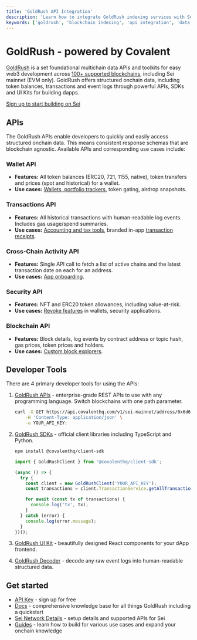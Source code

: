 ```yaml
---
title: 'GoldRush API Integration'
description: 'Learn how to integrate GoldRush indexing services with Sei network for blockchain data analysis and application development.'
keywords: ['goldrush', 'blockchain indexing', 'api integration', 'data analysis']
---
```




# GoldRush - powered by Covalent

[GoldRush](https://goldrush.dev/?utm_source=sei&utm_medium=partner-docs) is a
set foundational multichain data APIs and toolkits for easy web3 development
across [100+ supported blockchains](https://goldrush.dev/docs/networks/?utm_source=sei&utm_medium=partner-docs),
including Sei mainnet (EVM only). GoldRush offers structured onchain data,
including token balances, transactions and event logs through powerful APIs,
SDKs and UI Kits for building dapps.

<Callout type="info">[Sign up to start building on Sei](https://goldrush.dev/platform/?utm_source=sei&utm_medium=partner-docs)</Callout>

## APIs

The GoldRush APIs enable developers to quickly and easily access structured
onchain data. This means consistent response schemas that are blockchain
agnostic. Available APIs and corresponding use cases include:

### Wallet API

- **Features:** All token balances (ERC20, 721, 1155, native), token transfers
  and prices (spot and historical) for a wallet.
- **Use cases:**
  [Wallets, portfolio trackers](https://goldrush-wallet-portfolio-ui.vercel.app/?utm_source=sei&utm_medium=partner-docs),
  token gating, airdrop snapshots.

### Transactions API

- **Features:** All historical transactions with human-readable log events.
  Includes gas usage/spend summaries.
- **Use cases:** [Accounting and tax tools](https://bit.ly/crypto-tax-tool),
  branded in-app
  [transaction receipts](https://goldrush-dfk-tx-receipt-ui.vercel.app/tx/defi-kingdoms-mainnet/0x4e5c0af28b2cea27d06677fae1f573572e0ff863c43ae42d2959ca67b90c4390/?utm_source=sei&utm_medium=partner-docs).

### Cross-Chain Activity API

- **Features:** Single API call to fetch a list of active chains and the latest
  transaction date on each for an address.
- **Use cases:**
  [App onboarding](https://goldrush-wallet-portfolio-ui.vercel.app/activity/0x6d68A318D0632f7B9Ce9d6757Dea0e9dE19D7CCA/?utm_source=sei&utm_medium=partner-docs).

### Security API

- **Features:** NFT and ERC20 token allowances, including value-at-risk.
- **Use cases:**
  [Revoke features](https://goldrush-revokehub.vercel.app/?utm_source=sei&utm_medium=partner-docs)
  in wallets, security applications.

### Blockchain API

- **Features:** Block details, log events by contract address or topic hash, gas
  prices, token prices and holders.
- **Use cases:**
  [Custom block explorers](https://goldrush-block-explorer-ui.vercel.app/?utm_source=sei&utm_medium=partner-docs).

## Developer Tools

There are 4 primary developer tools for using the APIs:

1. [GoldRush APIs](https://goldrush.dev/docs/api) - enterprise-grade REST APIs
   to use with any programming language. Switch blockchains with one path
   parameter.

   ```sh copy
   curl -X GET https://api.covalenthq.com/v1/sei-mainnet/address/0x6d68A318D0632f7B9Ce9d6757Dea0e9dE19D7CCA/balances_v2/ \
       -H 'Content-Type: application/json' \
       -u YOUR_API_KEY:
   ```

2. [GoldRush SDKs](https://goldrush.mintlify.app/docs/goldrush-sdks?utm_source=sei&utm_medium=partner-docs) -
   official client libraries including TypeScript and Python.

   ```sh copy
   npm install @covalenthq/client-sdk
   ```

   ```ts copy
   import { GoldRushClient } from '@covalenthq/client-sdk';

   (async () => {
     try {
       const client = new GoldRushClient('YOUR_API_KEY');
       const transactions = client.TransactionService.getAllTransactionsForAddress('sei-mainnet', '0x6d68A318D0632f7B9Ce9d6757Dea0e9dE19D7CCA');

       for await (const tx of transactions) {
         console.log('tx', tx);
       }
     } catch (error) {
       console.log(error.message);
     }
   })();
   ```

3. [GoldRush UI Kit](https://github.com/covalenthq/goldrush-kit/?utm_source=sei&utm_medium=partner-docs) -
   beautifully designed React components for your dApp frontend.

<ImageWithCaption img={imgWalletUiComponent} alt="GoldRush UI Kit Wallet Component" caption="Example of a Wallet Component using the GoldRush UI Kit" />

4. [GoldRush Decoder](https://github.com/covalenthq/goldrush-decoder/?utm_source=sei&utm_medium=partner-docs) -
   decode any raw event logs into human-readable structured data.

## Get started

- [API Key](https://goldrush.dev/platform/auth/register/?utm_source=sei&utm_medium=partner-docs) -
  sign up for free
- [Docs](https://goldrush.dev/docs/?utm_source=sei&utm_medium=partner-docs) -
  comprehensive knowledge base for all things GoldRush including a quickstart
- [Sei Network Details](https://goldrush.dev/chains/sei/?utm_source=sei&utm_medium=partner-docs) -
  setup details and supported APIs for Sei
- [Guides](https://goldrush.dev/guides/?utm_source=sei&utm_medium=partner-docs) -
  learn how to build for various use cases and expand your onchain knowledge
